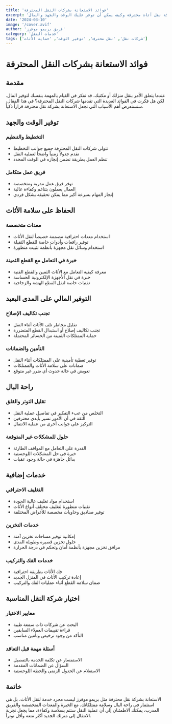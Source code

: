 ```yaml
---
title: 'فوائد الاستعانة بشركات النقل المحترفة'
excerpt: 'تعرف على المزايا الرئيسية للاستعانة بشركة نقل أثاث محترفة وكيف يمكن أن توفر عليك الوقت والجهد والمال'
date: '2024-03-10'
image: '/cover.avif'
author: 'فريق بريمو موفرز'
category: 'خدمات النقل'
tags: ['شركات نقل', 'نقل محترف', 'توفير الوقت', 'حماية الأثاث']
---
```


# فوائد الاستعانة بشركات النقل المحترفة

## مقدمة
عندما يتعلق الأمر بنقل منزلك أو مكتبك، قد تفكر في القيام بالمهمة بنفسك لتوفير المال. لكن هل فكرت في الفوائد العديدة التي تقدمها شركات النقل المحترفة؟ في هذا المقال، سنستعرض أهم الأسباب التي تجعل الاستعانة بشركة نقل محترفة قراراً ذكياً.

## توفير الوقت والجهد

### التخطيط والتنظيم
- تتولى شركات النقل المحترفة جميع جوانب التخطيط
- تقدم جدولاً زمنياً واضحاً لعملية النقل
- تنظم العمل بطريقة تضمن إنجازه في الوقت المحدد

### فريق عمل متكامل
- توفر فرق عمل مدربة ومتخصصة
- العمال يعملون بتناغم وكفاءة عالية
- إنجاز المهام بسرعة أكبر مما يمكن تحقيقه بشكل فردي

## الحفاظ على سلامة الأثاث

### معدات متخصصة
- استخدام معدات احترافية مصممة خصيصاً لنقل الأثاث
- توفير رافعات وأدوات خاصة للقطع الثقيلة
- استخدام وسائل نقل مجهزة بأنظمة تثبيت متطورة

### خبرة في التعامل مع القطع الثمينة
- معرفة كيفية التعامل مع الأثاث الثمين والقطع الفنية
- خبرة في نقل الأجهزة الإلكترونية الحساسة
- تقنيات خاصة لنقل القطع الهشة والزجاجية

## التوفير المالي على المدى البعيد

### تجنب تكاليف الإصلاح
- تقليل مخاطر تلف الأثاث أثناء النقل
- تجنب تكاليف إصلاح أو استبدال القطع المتضررة
- حماية الممتلكات الثمينة من الخسائر المحتملة

### التأمين والضمانات
- توفير تغطية تأمينية على الممتلكات أثناء النقل
- ضمانات على سلامة الأثاث والممتلكات
- تعويض في حالة حدوث أي ضرر غير متوقع

## راحة البال

### تقليل التوتر والقلق
- التخلص من عبء التفكير في تفاصيل عملية النقل
- الثقة في أن الأمور تسير بأيدي محترفين
- التركيز على جوانب أخرى من عملية الانتقال

### حلول للمشكلات غير المتوقعة
- القدرة على التعامل مع المواقف الطارئة
- خبرة في حل المشكلات اللوجستية
- بدائل جاهزة في حالة وجود عقبات

## خدمات إضافية

### التغليف الاحترافي
- استخدام مواد تغليف عالية الجودة
- تقنيات متطورة لتغليف مختلف أنواع الأثاث
- توفير صناديق وحاويات مخصصة للأغراض المختلفة

### خدمات التخزين
- إمكانية توفير مساحات تخزين آمنة
- حلول تخزين قصيرة وطويلة المدى
- مرافق تخزين مجهزة بأنظمة أمان وتحكم في درجة الحرارة

### خدمات الفك والتركيب
- فك الأثاث بطريقة احترافية
- إعادة تركيب الأثاث في المنزل الجديد
- ضمان سلامة القطع أثناء عمليات الفك والتركيب

## اختيار شركة النقل المناسبة

### معايير الاختيار
- البحث عن شركات ذات سمعة طيبة
- قراءة تقييمات العملاء السابقين
- التأكد من وجود ترخيص وتأمين مناسب

### أسئلة مهمة قبل التعاقد
- الاستفسار عن تكلفة الخدمة بالتفصيل
- السؤال عن الضمانات المقدمة
- الاستعلام عن الجدول الزمني والخطة اللوجستية

## خاتمة
الاستعانة بشركة نقل محترفة مثل بريمو موفرز ليست مجرد خدمة لنقل الأثاث، بل هي استثمار في راحة البال وسلامة ممتلكاتك. مع الخبرة والمعدات المتخصصة والفريق المدرب، يمكنك الاطمئنان إلى أن عملية النقل ستتم بسلاسة وكفاءة، مما يجعل تجربة الانتقال إلى منزلك الجديد أكثر متعة وأقل توتراً.